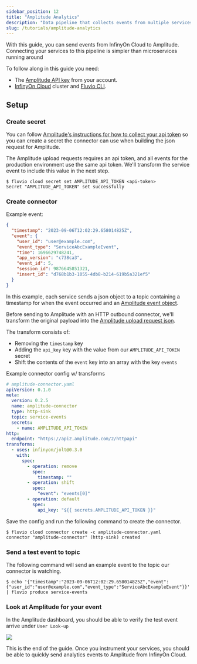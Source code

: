 ```yaml
---
sidebar_position: 12
title: "Amplitude Analytics"
description: "Data pipeline that collects events from multiple services and sends them to Amplitude."
slug: /tutorials/amplitude-analytics
---
```


With this guide, you can send events from InfinyOn Cloud to Amplitude. Connecting your services to this pipeline is simpler than microservices running around

To follow along in this guide you need:
* The [Amplitude API key](https://www.docs.developers.amplitude.com/analytics/find-api-credentials/) from your account.
* [InfinyOn Cloud] cluster and [Fluvio CLI].

## Setup

### Create secret

You can follow [Amplitude's instructions for how to collect your api token](https://www.docs.developers.amplitude.com/analytics/find-api-credentials/) so you can create a secret the connector can use when building the json request for Amplitude.

The Amplitude upload requests requires an api token, and all events for the production environment use the same api token. We'll transform the service event to include this value in the next step.


```
$ fluvio cloud secret set AMPLITUDE_API_TOKEN <api-token>
Secret "AMPLITUDE_API_TOKEN" set successfully
```

### Create connector

Example event:

```json
{
  "timestamp": "2023-09-06T12:02:29.658014825Z",
  "event": {
    "user_id": "user@example.com",
    "event_type": "ServiceAbcExampleEvent",
    "time": 1696629748241,
    "app_version": "c738ca3",
    "event_id": 5,
    "session_id": 9876645851321,
    "insert_id": "d768b1b3-1055-4db8-b214-619b5a321ef5"
  }
}
```

In this example, each service sends a json object to a topic containing a timestamp for when the event occurred and an [Amplitude event object](https://www.docs.developers.amplitude.com/analytics/apis/http-v2-api/#keys-for-the-event-argument).

Before sending to Amplitude with an HTTP outbound connector, we'll transform the original payload into the [Amplitude upload request json](https://www.docs.developers.amplitude.com/analytics/apis/http-v2-api/#upload-request-body-parameters).

The transform consists of:
* Removing the `timestamp` key
* Adding the `api_key` key with the value from our `AMPLITUDE_API_TOKEN` secret
* Shift the contents of the `event` key into an array with the key `events`

Example connector config w/ transforms

```yaml
# amplitude-connector.yaml
apiVersion: 0.1.0
meta:
  version: 0.2.5
  name: amplitude-connector
  type: http-sink
  topic: service-events
  secrets:
    - name: AMPLITUDE_API_TOKEN
http:
  endpoint: "https://api2.amplitude.com/2/httpapi"
transforms:
  - uses: infinyon/jolt@0.3.0
    with:
      spec:
        - operation: remove
          spec:
            timestamp: ""
        - operation: shift
          spec:
            "event": "events[0]"
        - operation: default
          spec:
            api_key: "${{ secrets.AMPLITUDE_API_TOKEN }}"
```

Save the config and run the following command to create the connector.


```shell
$ fluvio cloud connector create -c amplitude-connector.yaml
connector "amplitude-connector" (http-sink) created
```

### Send a test event to topic

The following command will send an example event to the topic our connector is watching.


```shell
$ echo '{"timestamp":"2023-09-06T12:02:29.658014825Z","event":{"user_id":"user@example.com","event_type":"ServiceAbcExampleEvent"}}' | fluvio produce service-events
```

### Look at Amplitude for your event

In the Amplitude dashboard, you should be able to verify the test event arrive under `User Look-up`

<img src="/img/docs/tutorials/amplitude/amplitude-example-event.png" />

This is the end of the guide. Once you instrument your services, you should be able to quickly send analytics events to Amplitude from InfinyOn Cloud.

[InfinyOn Cloud]: https://infinyon.cloud/signup
[Fluvio CLI]: https://www.fluvio.io/download
